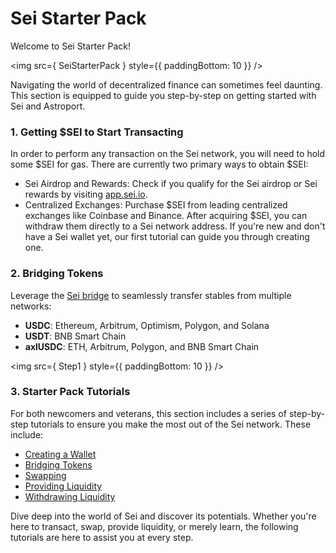 
# Sei Starter Pack

Welcome to Sei Starter Pack!

<img src={ SeiStarterPack } style={{ paddingBottom: 10 }} />

Navigating the world of decentralized finance can sometimes feel daunting. This section is equipped to guide you step-by-step on getting started with Sei and Astroport. 

### 1. Getting $SEI to Start Transacting

In order to perform any transaction on the Sei network, you will need to hold some $SEI for gas. There are currently two primary ways to obtain $SEI:

- Sei Airdrop and Rewards: Check if you qualify for the Sei airdrop or Sei rewards by visiting [app.sei.io](https://app.sei.io/).
- Centralized Exchanges: Purchase $SEI from leading centralized exchanges like Coinbase and Binance. After acquiring $SEI, you can withdraw them directly to a Sei network address. If you're new and don't have a Sei wallet yet, our first tutorial can guide you through creating one.

### 2. Bridging Tokens

Leverage the [Sei bridge](https://app.sei.io/bridge) to seamlessly transfer stables from multiple networks:

- **USDC**: Ethereum, Arbitrum, Optimism, Polygon, and Solana 
- **USDT**: BNB Smart Chain 
- **axlUSDC**: ETH, Arbitrum, Polygon, and BNB Smart Chain 

<img src={ Step1 } style={{ paddingBottom: 10 }} />

### 3. Starter Pack Tutorials

For both newcomers and veterans, this section includes a series of step-by-step tutorials to ensure you make the most out of the Sei network. These include:

- [Creating a Wallet](./wallets)
- [Bridging Tokens](./bridging-tokens)
- [Swapping](./swapping)
- [Providing Liquidity](./providing-liquidity)
- [Withdrawing Liquidity](./withdrawing-liquidity)

Dive deep into the world of Sei and discover its potentials. Whether you're here to transact, swap, provide liquidity, or merely learn, the following tutorials are here to assist you at every step.